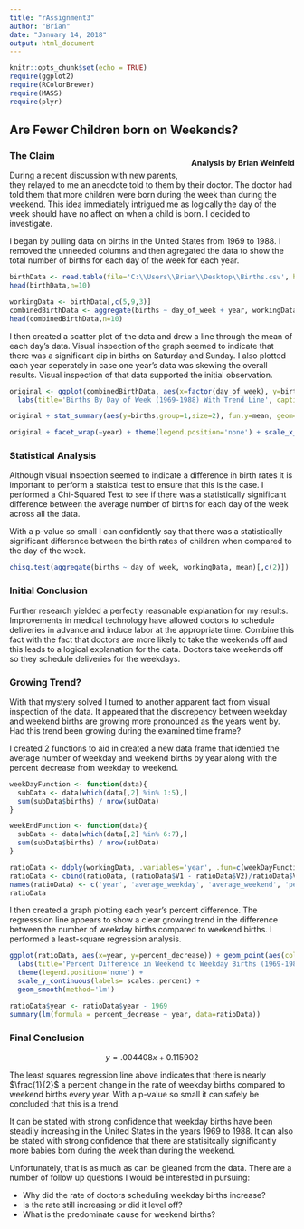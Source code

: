 ```yaml
---
title: "rAssignment3"
author: "Brian"
date: "January 14, 2018"
output: html_document
---
```


<link rel="stylesheet" href="https://maxcdn.bootstrapcdn.com/bootstrap/3.3.7/css/bootstrap.min.css">
<style>
  .right{
    float: right;
  }
  img{
    display:block;
    margin: 0 auto;
  
  }
  pre{
    overflow-x: hidden;
  }
</style>

```r
knitr::opts_chunk$set(echo = TRUE)
require(ggplot2)
require(RColorBrewer)
require(MASS)
require(plyr)
```

<div class='jumbotron'>
  <h2>Are Fewer Children born on Weekends?</h2>
  <h4 class='right'>Analysis by Brian Weinfeld</h4>
</div>

<div class='page-header text-uppercase'>
  <h3>The Claim</h3>
</div>
<div class='well'>
  <p><span class='lead'>D</span>uring a recent discussion with new parents, they relayed to me an anecdote told to them by their doctor. The doctor had told them that more children were born during the     week than during the weekend. This idea immediately intrigued me as logically the day of the week should have no affect on when a child is born. I decided to investigate.
  </p>
  <p>I began by pulling data on births in the United States from 1969 to 1988. I removed the unneeded columns and then agregated the data to show the total number of births for each day of the week for each year.</p>
</div>

```r
birthData <- read.table(file='C:\\Users\\Brian\\Desktop\\Births.csv', header=TRUE, sep=',', stringsAsFactors=FALSE)
head(birthData,n=10)
```

```r
workingData <- birthData[,c(5,9,3)]
combinedBirthData <- aggregate(births ~ day_of_week + year, workingData, sum)[,c(2,1,3)]
head(combinedBirthData,n=10)
```

<div class='well'>
  <p><span class='lead'>I</span> then created a scatter plot of the data and drew a line through the mean of each day's data. Visual inspection of the graph seemed to indicate that there was a significant dip in births on Saturday and Sunday. I also plotted each year seperately in case one year's data was skewing the overall results. Visual inspection of that data supported the initial observation.</p>
</div>

```r
original <- ggplot(combinedBirthData, aes(x=factor(day_of_week), y=births)) + geom_point(aes(color=factor(year))) + 
  labs(title='Births By Day of Week (1969-1988) With Trend Line', caption='Data From: http://vincentarelbundock.github.io/Rdatasets/',x='Day Of Week', y='Births', color='Year')

original + stat_summary(aes(y=births,group=1,size=2), fun.y=mean, geom='line',group=1, show.legend=FALSE) + scale_x_discrete(labels=c('Mon', 'Tues','Wed','Thurs','Fri','Sat','Sun')) 
```

```r
original + facet_wrap(~year) + theme(legend.position='none') + scale_x_discrete(labels=c('M','T','W',"Th",'F','Sa','Su'))
```

<div class='page-header text-uppercase'>
  <h3>Statistical Analysis</h3>
</div>
<div class='well'>
  <p><span class='lead'>A</span>lthough visual inspection seemed to indicate a difference in birth rates it is important to perform a staistical test to ensure that this is the case. I performed a Chi-Squared Test  to see if there was a statistically significant difference between the average number of births for each day of the week across all the data.</p>
  <p>With a p-value so small I can confidently say that there was a statistically significant difference between the birth rates of children when compared to the day of the week.<p>
</div>


```r
chisq.test(aggregate(births ~ day_of_week, workingData, mean)[,c(2)])
```

<div class='page-header text-uppercase'>
  <h3>Initial Conclusion</h3>
</div>
<div class='well'>
  <p><span class='lead'>F</span>urther research yielded a perfectly reasonable explanation for my results. Improvements in medical technology have allowed doctors to schedule deliveries in advance and induce labor at the appropriate time. Combine this fact with the fact that doctors are more likely to take the weekends off and this leads to a logical explanation for the data. Doctors take weekends off so they schedule deliveries for the weekdays.</p>
</div>
<div class='page-header text-uppercase'>
  <h3>Growing Trend?</h3>
</div>
<div class='well'>
  <p><span class='lead'>W</span>ith that mystery solved I turned to another apparent fact from visual inspection of the data. It appeared that the discrepency between weekday and weekend births are growing more pronounced as the years went by. Had this trend been growing during the examined time frame?</p>
  <p>I created 2 functions to aid in created a new data frame that identied the average number of weekday and weekend births by year along with the percent decrease from weekday to weekend.</p>
</div>
  

```r
weekDayFunction <- function(data){
  subData <- data[which(data[,2] %in% 1:5),]
  sum(subData$births) / nrow(subData)
}

weekEndFunction <- function(data){
  subData <- data[which(data[,2] %in% 6:7),]
  sum(subData$births) / nrow(subData)
}

ratioData <- ddply(workingData, .variables='year', .fun=c(weekDayFunction,weekEndFunction))
ratioData <- cbind(ratioData, (ratioData$V1 - ratioData$V2)/ratioData$V1)
names(ratioData) <- c('year', 'average_weekday', 'average_weekend', 'percent_decrease')
ratioData
```

<div class='well'>
  <p><span class='lead'>I</span> then created a graph plotting each year's percent difference. The regresssion line appears to show a clear growing trend in the difference between the number of weekday births compared to weekend births. I performed a least-square regression analysis.</p>
</div>

```r
ggplot(ratioData, aes(x=year, y=percent_decrease)) + geom_point(aes(color=percent_decrease)) + scale_color_gradient(low='blue', high='red') +
  labs(title='Percent Difference in Weekend to Weekday Births (1969-1988)', x='Year', y='Percent Decrease', caption='Data From: http://vincentarelbundock.github.io/Rdatasets/') +
  theme(legend.position='none') +
  scale_y_continuous(labels= scales::percent) + 
  geom_smooth(method='lm')
```

```r
ratioData$year <- ratioData$year - 1969
summary(lm(formula = percent_decrease ~ year, data=ratioData))
```

<div class='page-header text-uppercase'>
  <h3>Final Conclusion</h3>
</div>
$$y=.004408x+0.115902$$
<div class='well'>
  <p><span class='lead'>T</span>he least squares regression line above indicates that there is nearly $\frac{1}{2}$ a percent change in the rate of weekday births compared to weekend births every year. With a p-value so small it can safely be concluded that this is a trend.</p>
</div>
<div class='alert alert-success'>
  It can be stated with strong confidence that weekday births have been steadily increasing in the United States in the years 1969 to 1988. It can also be stated with strong confidence that there are statisitcally significantly more babies born during the week than during the weekend.
</div>
<div class='well'>
  <p>Unfortunately, that is as much as can be gleaned from the data. There are a number of follow up questions I would be interested in pursuing:</p>
    
</div>
* Why did the rate of doctors scheduling weekday births increase?
* Is the rate still increasing or did it level off?
* What is the predominate cause for weekend births?









